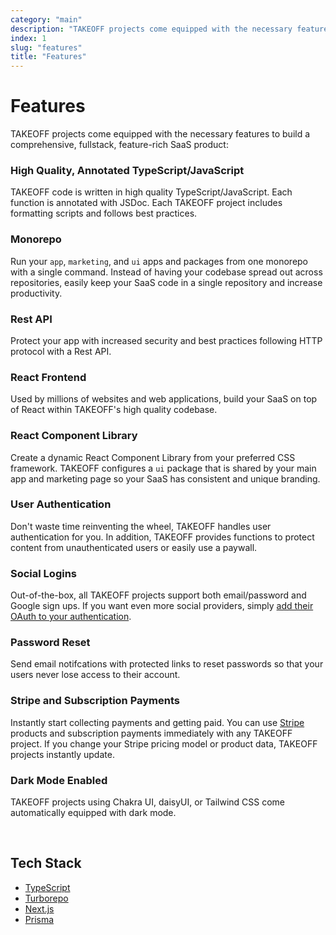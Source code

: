 ```yaml
---
category: "main"
description: "TAKEOFF projects come equipped with the necessary features to build a comprehensive, fullstack, feature-rich SaaS product."
index: 1
slug: "features"
title: "Features"
---
```


# Features

TAKEOFF projects come equipped with the necessary features to build a comprehensive, fullstack, feature-rich SaaS product:

### High Quality, Annotated TypeScript/JavaScript

TAKEOFF code is written in high quality TypeScript/JavaScript. Each function is annotated with JSDoc. Each TAKEOFF project includes formatting scripts and follows best practices.

### Monorepo

Run your `app`, `marketing`, and `ui` apps and packages from one monorepo with a single command. Instead of having your codebase spread out across repositories, easily keep your SaaS code in a single repository and increase productivity.

### Rest API

Protect your app with increased security and best practices following HTTP protocol with a Rest API.

### React Frontend

Used by millions of websites and web applications, build your SaaS on top of React within TAKEOFF's high quality codebase.

### React Component Library

Create a dynamic React Component Library from your preferred CSS framework. TAKEOFF configures a `ui` package that is shared by your main app and marketing page so your SaaS has consistent and unique branding.

### User Authentication

Don't waste time reinventing the wheel, TAKEOFF handles user authentication for you. In addition, TAKEOFF provides functions to protect content from unauthenticated users or easily use a <Link href="/docs/content-protection"><a>paywall</a></Link>.

### Social Logins

Out-of-the-box, all TAKEOFF projects support both email/password and Google sign ups. If you want even more social providers, simply [add their OAuth to your authentication](https://next-auth.js.org/providers).

### Password Reset

Send email notifcations with protected links to reset passwords so that your users never lose access to their account.

### Stripe and Subscription Payments

Instantly start collecting payments and getting paid. You can use [Stripe](https://stripe.com) products and subscription payments immediately with any TAKEOFF project. If you change your Stripe pricing model or product data, TAKEOFF projects instantly update.

### Dark Mode Enabled

TAKEOFF projects using Chakra UI, daisyUI, or Tailwind CSS come automatically equipped with <Link href="/docs/dark-mode"><a>dark mode</a></Link>.

<br />

## Tech Stack

- [TypeScript](https://www.typescriptlang.org/)
- [Turborepo](https://turborepo.org/)
- [Next.js](https://nextjs.org/)
- [Prisma](https://www.prisma.io/)
